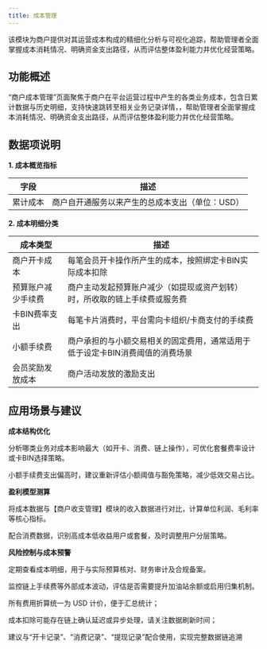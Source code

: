 ```yaml
---
title: 成本管理
---
```


该模块为商户提供对其运营成本构成的精细化分析与可视化追踪，帮助管理者全面掌握成本消耗情况、明确资金支出路径，从而评估整体盈利能力并优化经营策略。

## 功能概述
“商户成本管理”页面聚焦于商户在平台运营过程中产生的各类业务成本，包含日累计数据与历史明细，支持快速跳转至相关业务记录详情，，帮助管理者全面掌握成本消耗情况、明确资金支出路径，从而评估整体盈利能力并优化经营策略。

## 数据项说明

**1. 成本概览指标**

| 字段 | 描述 |
|------|------|
| 累计成本 | 商户自开通服务以来产生的总成本支出（单位：USD） |



**2. 成本明细分类**

| 成本类型 | 描述 |
|------|------|
| 商户开卡成本| 每笔会员开卡操作所产生的成本，按照绑定卡BIN实际成本扣除 |
| 预算账户减少手续费| 商户主动发起预算账户减少（如提现或资产划转）时，所收取的链上手续费或服务费 |
| 卡BIN费率支出| 每笔卡片消费时，平台需向卡组织/卡商支付的手续费 |
| 小额手续费| 商户承担的与小额交易相关的固定费用，通常适用于低于设定卡BIN消费阈值的消费场景 |
| 会员奖励发放成本| 商户活动发放的激励支出 |

## 应用场景与建议

**成本结构优化**

分析哪类业务对成本影响最大（如开卡、消费、链上操作），可优化套餐费率设计或卡BIN选择策略。

小额手续费支出偏高时，建议重新评估小额阈值与豁免策略，减少低效交易占比。

**盈利模型测算**

将成本数据与【商户收支管理】模块的收入数据进行对比，计算单位利润、毛利率等核心指标。

配合消费数据，识别高成本低收益用户或套餐，及时调整用户分层策略。

**风险控制与成本预警**

定期查看成本明细，用于与实际预算核对、财务审计及合规备案。

监控链上手续费等外部成本波动，评估是否需要提升加油站余额或启用归集机制。

<Note>
所有费用折算统一为 USD 计价，便于汇总统计；

成本扣除可能存在链上确认延迟或异步处理，请关注数据刷新时间；

建议与“开卡记录”、“消费记录”、“提现记录”配合使用，实现完整数据链追溯
</Note>



